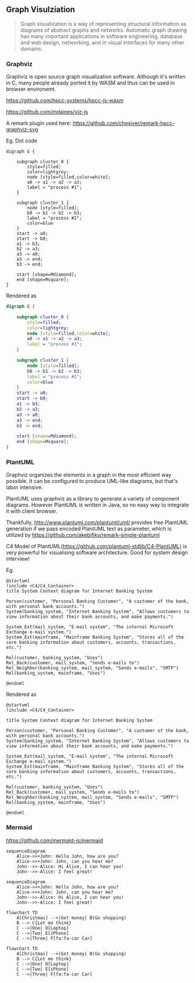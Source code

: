 ## Graph Visulziation

> Graph visualization is a way of representing structural information as diagrams of abstract graphs and networks. 
> Automatic graph drawing has many important applications in software engineering, database and web design, networking, 
> and in visual interfaces for many other domains.


### Graphviz

Graphviz is open source graph visualization software. Although it's written in C, many people already ported it by WASM and thus can be used in 
browser environemt.

https://github.com/hpcc-systems/hpcc-js-wasm

https://github.com/mdaines/viz-js

A remark plugin used here: https://github.com/chesiver/remark-hpcc-graphviz-svg

Eg. Dot code
```
digraph G {

	subgraph cluster_0 {
		style=filled;
		color=lightgrey;
		node [style=filled,color=white];
		a0 -> a1 -> a2 -> a3;
		label = "process #1";
	}

	subgraph cluster_1 {
		node [style=filled];
		b0 -> b1 -> b2 -> b3;
		label = "process #2";
		color=blue
	}
	start -> a0;
	start -> b0;
	a1 -> b3;
	b2 -> a3;
	a3 -> a0;
	a3 -> end;
	b3 -> end;

	start [shape=Mdiamond];
	end [shape=Msquare];
}

```

Rendered as

```dot
digraph G {

	subgraph cluster_0 {
		style=filled;
		color=lightgrey;
		node [style=filled,color=white];
		a0 -> a1 -> a2 -> a3;
		label = "process #1";
	}

	subgraph cluster_1 {
		node [style=filled];
		b0 -> b1 -> b2 -> b3;
		label = "process #2";
		color=blue
	}
	start -> a0;
	start -> b0;
	a1 -> b3;
	b2 -> a3;
	a3 -> a0;
	a3 -> end;
	b3 -> end;

	start [shape=Mdiamond];
	end [shape=Msquare];
}

```

### PlantUML

Graphviz organizes the elements in a graph in the most efficient way possible. 
It can be configured to produce UML-like diagrams, but that's labor intensive.

PlantUML uses graphviz as a library to generate a variety of component diagrams. 
However PlantUML is written in Java, so no easy way to integrate it with client browser.

Thankfully, http://www.plantuml.com/plantuml/uml/ provides free PlantUML generation if we pass 
encoded PlantUML text as parameter, which is utilized by 
https://github.com/akebifiky/remark-simple-plantuml

C4 Model of PlantUML(https://github.com/plantuml-stdlib/C4-PlantUML) is very powerful for
visualising software architecture. Good for system design interview!


Eg.

```
@startuml
!include <C4/C4_Container>
title System Context diagram for Internet Banking System

Person(customer, "Personal Banking Customer", "A customer of the bank, with personal bank accounts.")
System(banking_system, "Internet Banking System", "Allows customers to view information about their bank accounts, and make payments.")

System_Ext(mail_system, "E-mail system", "The internal Microsoft Exchange e-mail system.")
System_Ext(mainframe, "Mainframe Banking System", "Stores all of the core banking information about customers, accounts, transactions, etc.")

Rel(customer, banking_system, "Uses")
Rel_Back(customer, mail_system, "Sends e-mails to")
Rel_Neighbor(banking_system, mail_system, "Sends e-mails", "SMTP")
Rel(banking_system, mainframe, "Uses")

@enduml
```

Rendered as 

```plantuml
@startuml
!include <C4/C4_Container>

title System Context diagram for Internet Banking System

Person(customer, "Personal Banking Customer", "A customer of the bank, with personal bank accounts.")
System(banking_system, "Internet Banking System", "Allows customers to view information about their bank accounts, and make payments.")

System_Ext(mail_system, "E-mail system", "The internal Microsoft Exchange e-mail system.")
System_Ext(mainframe, "Mainframe Banking System", "Stores all of the core banking information about customers, accounts, transactions, etc.")

Rel(customer, banking_system, "Uses")
Rel_Back(customer, mail_system, "Sends e-mails to")
Rel_Neighbor(banking_system, mail_system, "Sends e-mails", "SMTP")
Rel(banking_system, mainframe, "Uses")

@enduml
```

### Mermaid

https://github.com/mermaid-js/mermaid

``` 
sequenceDiagram
    Alice->>+John: Hello John, how are you?
    Alice->>+John: John, can you hear me?
    John-->>-Alice: Hi Alice, I can hear you!
    John-->>-Alice: I feel great!
```

```mermaid 
sequenceDiagram
    Alice->>+John: Hello John, how are you?
    Alice->>+John: John, can you hear me?
    John-->>-Alice: Hi Alice, I can hear you!
    John-->>-Alice: I feel great!
```

```
flowchart TD
    A[Christmas] -->|Get money| B(Go shopping)
    B --> C{Let me think}
    C -->|One| D[Laptop]
    C -->|Two| E[iPhone]
    C -->|Three| F[fa:fa-car Car]
```

```mermaid
flowchart TD
    A[Christmas] -->|Get money| B(Go shopping)
    B --> C{Let me think}
    C -->|One| D[Laptop]
    C -->|Two| E[iPhone]
    C -->|Three| F[fa:fa-car Car]
```